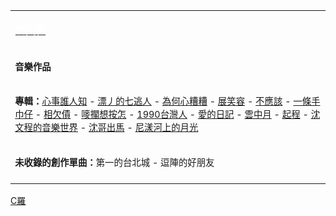 {| style="margin:0 auto; text-align: center; clear: both; width: 90%;"  class="toccolours"
|bgcolor=#6699CC|'''[[沈文程|<font color="white">沈文程</font>]]'''
|-
|bgcolor=lightgrey style="font-size:90%;"| '''音樂作品''' 
|-
|style="font-size:90%;"| '''專輯：'''[[心事誰人知]] - [[漂丿的七逃人]] - [[為何心糟糟]] - [[展笑容]] - [[不應該]] - [[一條手巾仔]] - [[相欠債]] - [[嘜擱想按怎]] - [[1990台灣人]] - [[愛的日記]] - [[雲中月]] - [[起程]] - [[沈文程的音樂世界]] - [[沈哥出馬]] - [[尼漾河上的月光]]
|-
|style="font-size:90%;"| '''未收錄的創作單曲：'''第一的台北城 - 逗陣的好朋友
|-
|}<noinclude>
[[Category:專輯模板|C羅]]
</noinclude>
